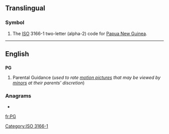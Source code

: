 {{also|pg|Pg|pg.|.pg}}
==Translingual==
===Symbol===
{{infl|mul|symbol}}
# The [[ISO]] 3166-1 two-letter (alpha-2) code for [[Papua New Guinea]].

[[Category:ISO 3166-1]]
----

==English==

==={{initialism}}===
'''PG'''

# {{context|British|US}} Parental Guidance (''used to rate [[motion picture]]s that may be viewed by [[minor]]s at their parents' discretion'')

===Anagrams===
* {{alphagram|[[GP#English|GP]]}} 


[[fr:PG]]